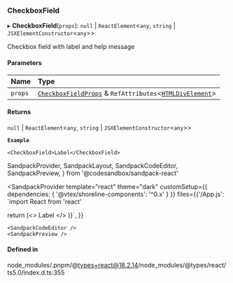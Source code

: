 ### CheckboxField

▸ **CheckboxField**(`props`): `null` \| `ReactElement`\<`any`, `string` \| `JSXElementConstructor`\<`any`\>\>

Checkbox field with label and help message

#### Parameters

| Name    | Type                                                                                                                                |
| :------ | :---------------------------------------------------------------------------------------------------------------------------------- |
| `props` | [`CheckboxFieldProps`](props.md) & `RefAttributes`\<[`HTMLDivElement`](https://developer.mozilla.org/docs/Web/API/HTMLDivElement)\> |

#### Returns

`null` \| `ReactElement`\<`any`, `string` \| `JSXElementConstructor`\<`any`\>\>

**`Example`**

```tsx copy showLineNumbers filename="example.tsx"
<CheckboxField>Label</CheckboxField>
```

SandpackProvider,
SandpackLayout,
SandpackCodeEditor,
SandpackPreview,
} from '@codesandbox/sandpack-react'

<SandpackProvider
template="react"
theme="dark"
customSetup={{ dependencies: { '@vtex/shoreline-components': '^0.x' } }}
files={{'/App.js': `import React from 'react'

return (<>
<CheckboxField>Label</CheckboxField>
</>
)}`,
}}

>   <SandpackLayout>

    <SandpackCodeEditor />
    <SandpackPreview />

  </SandpackLayout>
</SandpackProvider>

#### Defined in

node_modules/.pnpm/@types+react@18.2.14/node_modules/@types/react/ts5.0/index.d.ts:355
